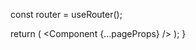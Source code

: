 


  const router = useRouter();

  return (
    <NextIntlClientProvider
      locale={router.locale}
      messages={locales[router.locale]}
      timeZone="Europe/Vienna"
    >
      <Head>
        <meta name="viewport" content="width=device-width, initial-scale=1.0" />
        <meta name="description" content="Discover over 400 high-quality, fully customizable SVG icons for your projects." />
        <meta name="keywords" content="Beautifully, Crafted, React Icon, Open Source, High Quality, Icon, Customizable, SVG Icon" />
        <meta name="author" content="Wis Design" />
        <meta name="twitter:site" content="@wisdesign" inertia="" />
        <meta name="twitter:title" content="Beautifully Crafted Open-Source Icons * Ls Icon" inertia="" />
        <meta name="twitter:description" content="Discover over 400 high-quality, fully customizable SVG icons for your projects." inertia="" />
        <meta name="twitter:image" content="https://repository-images.githubusercontent.com/845416273/3dbcac21-94aa-49d2-bf72-c57580602356" inertia="" />
        <meta name="twitter:creator" content="@wisdesign" inertia="" />
        <meta property="og:url" content="https://lsicon.com" inertia="" />
        <meta property="og:type" content="website" inertia="" />
        <meta property="og:title" content="Beautifully Crafted Open-Source Icons * Ls Icon" inertia="" />
        <meta property="og:description" content="Discover over 400 high-quality, fully customizable SVG icons for your projects." inertia="" />
        <meta property="og:image" content="https://repository-images.githubusercontent.com/845416273/3dbcac21-94aa-49d2-bf72-c57580602356" inertia="" />
        <link rel="shortcut icon" href="/static/favicon.ico" type="image/x-icon" />
        <link rel="icon" href="/static/favicon.ico" type="image/x-icon" />
        <title>Open-Source Icons · Ls Icon</title>
      </Head>
      <Component {...pageProps} />
    </NextIntlClientProvider>
  );
}
